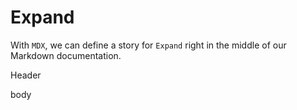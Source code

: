 <!--- Expand.stories.mdx -->



<Meta title="Molecules/Expand" component={Expand} />

# Expand

With `MDX`, we can define a story for `Expand` right in the middle of our
Markdown documentation.

<Canvas>
  <Story name="Expand">
    <Form>
      <Expand inCard>
        <p>Header</p>
        <p>body</p>
      </Expand>
    </Form>
  </Story>
</Canvas>